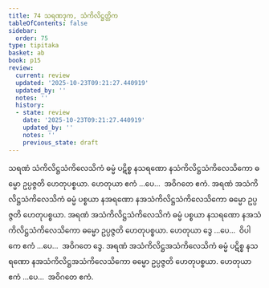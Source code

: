 ```yaml
---
title: 74 သရဏဒုက, သံကိလိဋ္ဌတ္တိက
tableOfContents: false
sidebar:
  order: 75
type: tipitaka
basket: ab
book: p15
review:
  current: review
  updated: '2025-10-23T09:21:27.440919'
  updated_by: ''
  notes: ''
  history:
  - state: review
    date: '2025-10-23T09:21:27.440919'
    updated_by: ''
    notes: ''
    previous_state: draft
---
```



<ReviewStatus review={frontmatter.review} showDetails={true} />

<HypothesisAnnotation frontmatter={frontmatter} />

<DynamicBreadcrumb />

<Division number="85" book="p15" e="ch" v="40" p="238">

<Paragraph number="229" book="p15">
သရဏံ သံကိလိဋ္ဌသံကိလေသိကံ ဓမ္မံ ပဋိစ္စ နသရဏော နသံကိလိဋ္ဌသံကိလေသိကော ဓမ္မော ဥပ္ပဇ္ဇတိ ဟေတုပစ္စယာ. ဟေတုယာ ဧကံ …ပေ…  အဝိဂတေ ဧကံ.
</Paragraph>

<Paragraph number="230" book="p15">
အရဏံ အသံကိလိဋ္ဌသံကိလေသိကံ ဓမ္မံ ပစ္စယာ နအရဏော နအသံကိလိဋ္ဌသံကိလေသိကော ဓမ္မော ဥပ္ပဇ္ဇတိ ဟေတုပစ္စယာ. အရဏံ အသံကိလိဋ္ဌသံကိလေသိကံ ဓမ္မံ ပစ္စယာ နသရဏော နအသံကိလိဋ္ဌသံကိလေသိကော ဓမ္မော ဥပ္ပဇ္ဇတိ ဟေတုပစ္စယာ. ဟေတုယာ ဒွေ …ပေ…  ဝိပါကေ ဧကံ …ပေ…  အဝိဂတေ ဒွေ.
</Paragraph>

<Paragraph number="231" book="p15">
အရဏံ အသံကိလိဋ္ဌအသံကိလေသိကံ ဓမ္မံ ပဋိစ္စ နသရဏော နအသံကိလိဋ္ဌအသံကိလေသိကော ဓမ္မော ဥပ္ပဇ္ဇတိ ဟေတုပစ္စယာ. ဟေတုယာ ဧကံ …ပေ…  အဝိဂတေ ဧကံ.
</Paragraph>
</Division>